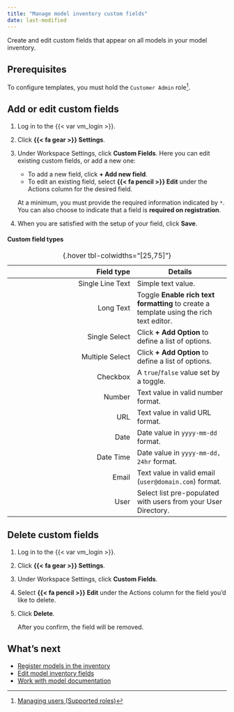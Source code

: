 ```yaml
---
title: "Manage model inventory custom fields"
date: last-modified
---
```


Create and edit custom fields that appear on all models in your model inventory. 

## Prerequisites

To configure templates, you must hold the `Customer Admin` role[^1]. 

## Add or edit custom fields

1. Log in to the {{< var vm_login >}}.

2. Click **{{< fa gear >}} Settings**.

3. Under Workspace Settings, click **Custom Fields**. Here you can edit existing custom fields, or add a new one:

    - To add a new field, click **+ Add new field**. 
    - To edit an existing field, select **{{< fa pencil >}} Edit** under the Actions column for the desired field.

    At a minimum, you must provide the required information indicated by `*`. You can also choose to indicate that a field is **required on registration**.

4. When you are satisfied with the setup of your field, click **Save**.

#### Custom field types

| Field type | Details | 
|---:|---|
| Single Line Text | Simple text value. |
| Long Text | Toggle **Enable rich text formatting** to create a template using the rich text editor. |
| Single Select | Click **+ Add Option** to define a list of options. |
| Multiple Select | Click **+ Add Option** to define a list of options. |
| Checkbox | A `true`/`false` value set by a toggle. |
| Number | Text value in valid number format. |
| URL | Text value in valid URL format. |
| Date | Date value in `yyyy-mm-dd` format. |
| Date Time | Date value in `yyyy-mm-dd, 24hr` format. |
| Email |Text value in valid email (`user@domain.com`) format. |
| User | Select list pre-populated with users from your User Directory. |
: {.hover tbl-colwidths="[25,75]"}

## Delete custom fields

1. Log in to the {{< var vm_login >}}.

2. Click **{{< fa gear >}} Settings**.

3. Under Workspace Settings, click **Custom Fields**. 

4. Select **{{< fa pencil >}} Edit** under the Actions column for the field you'd like to delete.

5. Click **Delete**.

    After you confirm, the field will be removed.

## What's next

- [Register models in the inventory](register-models-in-inventory.qmd)
- [Edit model inventory fields](edit-model-inventory-fields.qmd)
- [Work with model documentation](/guide/model-documentation/working-with-model-documentation.qmd)


<!-- FOOTNOTES -->

[^1]: [Managing users (Supported roles)](/guide/configuration/managing-users.qmd#supported-roles)